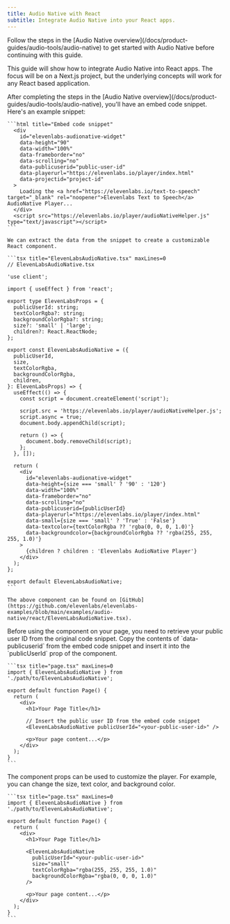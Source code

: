 ```yaml
---
title: Audio Native with React
subtitle: Integrate Audio Native into your React apps.
---
```


<Info>
  Follow the steps in the [Audio Native overview](/docs/product-guides/audio-tools/audio-native) to
  get started with Audio Native before continuing with this guide.
</Info>

This guide will show how to integrate Audio Native into React apps. The focus will be on a Next.js project, but the underlying concepts will work for any React based application.

<Steps>
  <Step title="Create an Audio Native React component">
    After completing the steps in the [Audio Native overview](/docs/product-guides/audio-tools/audio-native), you'll have an embed code snippet. Here's an example snippet:

    ```html title="Embed code snippet"
      <div
        id="elevenlabs-audionative-widget"
        data-height="90"
        data-width="100%"
        data-frameborder="no"
        data-scrolling="no"
        data-publicuserid="public-user-id"
        data-playerurl="https://elevenlabs.io/player/index.html"
        data-projectid="project-id"
      >
        Loading the <a href="https://elevenlabs.io/text-to-speech" target="_blank" rel="noopener">Elevenlabs Text to Speech</a> AudioNative Player...
      </div>
      <script src="https://elevenlabs.io/player/audioNativeHelper.js" type="text/javascript"></script>
    ```

    We can extract the data from the snippet to create a customizable React component.

    ```tsx title="ElevenLabsAudioNative.tsx" maxLines=0
    // ElevenLabsAudioNative.tsx

    'use client';

    import { useEffect } from 'react';

    export type ElevenLabsProps = {
      publicUserId: string;
      textColorRgba?: string;
      backgroundColorRgba?: string;
      size?: 'small' | 'large';
      children?: React.ReactNode;
    };

    export const ElevenLabsAudioNative = ({
      publicUserId,
      size,
      textColorRgba,
      backgroundColorRgba,
      children,
    }: ElevenLabsProps) => {
      useEffect(() => {
        const script = document.createElement('script');

        script.src = 'https://elevenlabs.io/player/audioNativeHelper.js';
        script.async = true;
        document.body.appendChild(script);

        return () => {
          document.body.removeChild(script);
        };
      }, []);

      return (
        <div
          id="elevenlabs-audionative-widget"
          data-height={size === 'small' ? '90' : '120'}
          data-width="100%"
          data-frameborder="no"
          data-scrolling="no"
          data-publicuserid={publicUserId}
          data-playerurl="https://elevenlabs.io/player/index.html"
          data-small={size === 'small' ? 'True' : 'False'}
          data-textcolor={textColorRgba ?? 'rgba(0, 0, 0, 1.0)'}
          data-backgroundcolor={backgroundColorRgba ?? 'rgba(255, 255, 255, 1.0)'}
        >
          {children ? children : 'Elevenlabs AudioNative Player'}
        </div>
      );
    };

    export default ElevenLabsAudioNative;
    ```

    The above component can be found on [GitHub](https://github.com/elevenlabs/elevenlabs-examples/blob/main/examples/audio-native/react/ElevenLabsAudioNative.tsx).

  </Step>
  <Step title="Use the Audio Native component">
    Before using the component on your page, you need to retrieve your public user ID from the original code snippet. Copy the contents of `data-publicuserid` from the embed code snippet and insert it into the `publicUserId` prop of the component.

    ```tsx title="page.tsx" maxLines=0
    import { ElevenLabsAudioNative } from './path/to/ElevenLabsAudioNative';

    export default function Page() {
      return (
        <div>
          <h1>Your Page Title</h1>

          // Insert the public user ID from the embed code snippet
          <ElevenLabsAudioNative publicUserId="<your-public-user-id>" />

          <p>Your page content...</p>
        </div>
      );
    }
    ```

  </Step>
  <Step title="Customize the player with component props">
    The component props can be used to customize the player. For example, you can change the size, text color, and background color.

    ```tsx title="page.tsx" maxLines=0
    import { ElevenLabsAudioNative } from './path/to/ElevenLabsAudioNative';

    export default function Page() {
      return (
        <div>
          <h1>Your Page Title</h1>

          <ElevenLabsAudioNative
            publicUserId="<your-public-user-id>"
            size="small"
            textColorRgba="rgba(255, 255, 255, 1.0)"
            backgroundColorRgba="rgba(0, 0, 0, 1.0)"
          />

          <p>Your page content...</p>
        </div>
      );
    }
    ```

  </Step>
</Steps>

